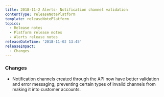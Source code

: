 ```yaml
---
title: 2018-11-2 Alerts- Notification channel validation
contentType: releaseNotePlatform
template: releaseNotePlatform
topics:
  - Release notes
  - Platform release notes
  - Alerts release notes
releaseDateTime: '2018-11-02 13:45'
releaseImpact:
  - Changes
---
```


### Changes

* Notification channels created through the API now have better validation and error messaging, preventing certain types of invalid channels from making it into customer accounts.
